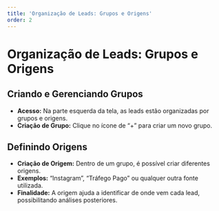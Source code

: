 ```yaml
---
title: 'Organização de Leads: Grupos e Origens'
order: 2
---
```


# Organização de Leads: Grupos e Origens

## Criando e Gerenciando Grupos

- **Acesso:** Na parte esquerda da tela, as leads estão organizadas por grupos e origens.
- **Criação de Grupo:** Clique no ícone de “+” para criar um novo grupo.

## Definindo Origens

- **Criação de Origem:** Dentro de um grupo, é possível criar diferentes origens.
- **Exemplos:** “Instagram”, “Tráfego Pago” ou qualquer outra fonte utilizada.
- **Finalidade:** A origem ajuda a identificar de onde vem cada lead, possibilitando análises posteriores.
